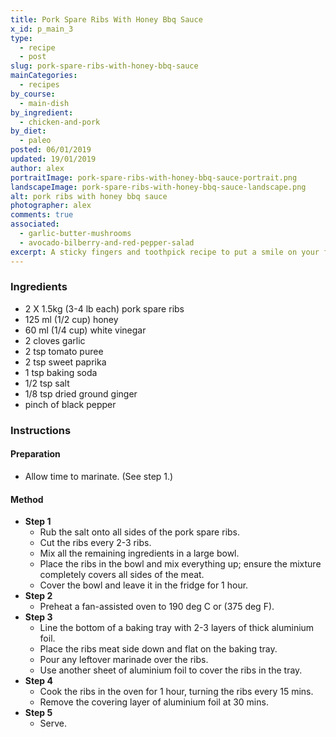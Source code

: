 ```yaml
---
title: Pork Spare Ribs With Honey Bbq Sauce
x_id: p_main_3
type:
  - recipe
  - post
slug: pork-spare-ribs-with-honey-bbq-sauce
mainCategories: 
  - recipes
by_course:
  - main-dish
by_ingredient:
  - chicken-and-pork
by_diet:
  - paleo
posted: 06/01/2019
updated: 19/01/2019
author: alex
portraitImage: pork-spare-ribs-with-honey-bbq-sauce-portrait.png
landscapeImage: pork-spare-ribs-with-honey-bbq-sauce-landscape.png
alt: pork ribs with honey bbq sauce
photographer: alex
comments: true
associated: 
  - garlic-butter-mushrooms
  - avocado-bilberry-and-red-pepper-salad
excerpt: A sticky fingers and toothpick recipe to put a smile on your face!
---
```


<Ingredients>

### Ingredients
    
  - 2 X 1.5kg (3-4 lb each) pork spare ribs 
  - 125 ml (1/2 cup) honey 
  - 60 ml (1/4 cup) white vinegar 
  - 2 cloves garlic
  - 2 tsp tomato puree
  - 2 tsp sweet paprika
  - 1 tsp baking soda
  - 1/2 tsp salt
  - 1/8 tsp dried ground ginger
  - pinch of black pepper

</Ingredients>

<Instructions>

### Instructions

#### Preparation

  - Allow time to marinate. (See step 1.)

#### Method

  - **Step 1**
    - Rub the salt onto all sides of the pork spare ribs.
    - Cut the ribs every 2-3 ribs.
    - Mix all the remaining ingredients in a large bowl.
    - Place the ribs in the bowl and mix everything up; ensure the mixture completely covers all sides of the meat.
    - Cover the bowl and leave it in the fridge for 1 hour.
  - **Step 2**
    - Preheat a fan-assisted oven to 190 deg C or (375 deg F).
  - **Step 3**
    - Line the bottom of a baking tray with 2-3 layers of thick aluminium foil.
    - Place the ribs meat side down and flat on the baking tray.
    - Pour any leftover marinade over the ribs.
    - Use another sheet of aluminium foil to cover the ribs in the tray.
  - **Step 4**
    - Cook the ribs in the oven for 1 hour, turning the ribs every 15 mins.
    - Remove the covering layer of aluminium foil at 30 mins.
  - **Step 5**
    - Serve.

</Instructions>



